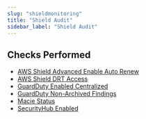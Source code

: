 ```yaml
---
slug: "shieldmonitoring"
title: "Shield Audit"
sidebar_label: "Shield Audit"
---
```


## Checks Performed

- [AWS Shield Advanced Enable Auto Renew](shieldmonitoring/rules/aws_shield_advanced_enable_autorenew)
- [AWS Shield DRT Access](shieldmonitoring/rules/aws_shield_drt_access)
- [GuardDuty Enabled Centralized](shieldmonitoring/rules/guardduty_enabled_centralized)
- [GuardDuty Non-Archived Findings](shieldmonitoring/rules/guardduty_non_archived_findings)
- [Macie Status](shieldmonitoring/rules/macie_status)
- [SecurityHub Enabled](shieldmonitoring/rules/securityhub_enabled)
